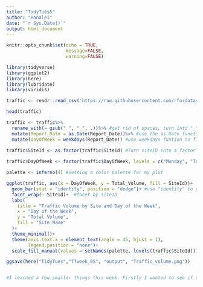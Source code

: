 ```yaml
---
title: "TidyTues5"
author: "Hanalei"
date: "`r Sys.Date()`"
output: html_document
---
```


```r
knitr::opts_chunk$set(echo = TRUE,
                      message=FALSE,
                      warning=FALSE)
```

```r
library(tidyverse)
library(ggplot2)
library(here)
library(lubridate)
library(viridis)
```

```r
traffic <- readr::read_csv('https://raw.githubusercontent.com/rfordatascience/tidytuesday/main/data/2024/2024-12-03/A64_traffic.csv')

head(traffic)
```

```r
traffic <- traffic%>%
  rename_with(~ gsub(" ", "_", .))%>% #get rid of spaces, turn into "_"
  mutate(Report_Date = as.Date(Report_Date))%>% #use the as.Date function for dates
  mutate(DayOfWeek = weekdays(Report_Date)) #use weekdays funtion to find the exact days the dates took place
  
traffic$SiteId <- as.factor(traffic$SiteId) #Turn siteID into a factor

traffic$DayOfWeek <- factor(traffic$DayOfWeek, levels = c("Monday", "Tuesday", "Wednesday", "Thursday", "Friday", "Saturday", "Sunday")) #turn new day of week column into factor
```

```r
palette <- inferno(4) #setting a color palette for my plot

ggplot(traffic, aes(x = DayOfWeek, y = Total_Volume, fill = SiteId))+ 
  geom_bar(stat = "identity", position = "dodge")+ #use "identity" to plot the bars y-axis with the given volume values  
  facet_wrap(~ SiteId)+  #facet by siteID
  labs(
    title = "Traffic Volume by Site and Day of the Week",
    x = "Day of the Week",
    y = "Total Volume",
    fill = "Site Name"
  )+
  theme_minimal()+  
  theme(axis.text.x = element_text(angle = 45, hjust = 1),
        legend.position = "none")+
  scale_fill_manual(values = setNames(palette, levels(traffic$SiteId))) #put the palette to use

ggsave(here("TidyTues","TTweek_05", "output", "Traffic_volume.png"))


#I learned a few smaller things this week. Firstly I wanted to see if there was a way to turn dates into days of the week for my plot. I found the "weekdays" function to do that! I also learned to use the stat = "identity" to count the values inside the volume column instead of count the occurences. Lastly, I learned how to apply a palette to my plot rather than manually input colors!
```

